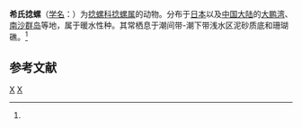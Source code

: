 {{Speciesbox
| taxon = Acteon siebaldii 
| binomial_authority = (Reeve, 1842)<ref name='id10503'>{{cite web| url =http://www.bioinfo.cn/db05/BjdwSpecies.php?action=view&id=10503| title =希氏捻螺| work =《中国动物物种编目数据库》| publisher =中国科学院微生物研究所| author =中国科学院动物研究所| accessdate =2009-04-28| deadurl =yes| archiveurl =https://web.archive.org/web/20160305022446/http://www.bioinfo.cn/db05/BjdwSpecies.php?action=view&id=10503| archivedate =2016-03-05}}</ref>
}}

'''希氏捻螺'''（[[学名|学名]]：{{lang|la|''Acteon siebaldii''}}）为[[捻螺科|捻螺科]][[捻螺属|捻螺属]]的动物。分布于[[日本|日本]]以及[[中国大陆|中国大陆]]的[[大鹏湾|大鹏湾]]、[[南沙群岛|南沙群岛]]等地，属于暖水性种。其常栖息于潮间带-潮下带浅水区泥砂质底和珊瑚礁。<ref name='id10503'/>

== 参考文献 ==
{{reflist}}
{{taxonbar}}
[[Category:_1842年描述的动物|X]]
[[Category:捻螺属|X]]